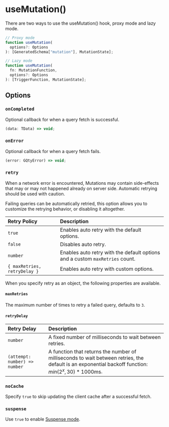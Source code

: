 
# useMutation()

There are two ways to use the useMutation() hook, proxy mode and lazy mode.

```ts
// Proxy mode
function useMutation(
  options?: Options
): [GeneratedSchema["mutation"], MutationState];

// Lazy mode
function useMutation(
  fn: MutationFunction,
  options?: Options
): [TriggerFunction, MutationState];
```

## Options

### `onCompleted`

Optional callback for when a query fetch is successful.

```ts
(data: TData) => void;
```

### `onError`

Optional callback for when a query fetch fails.

```ts
(error: GQtyError) => void;
```

### `retry`

<Alert className="mt-5" title="Retrying on Mutations">
  When a network error is encountered, Mutations may contain side-effects that
  may or may not happened already on server side. Automatic retrying should be
  used with caution.
</Alert>

Failing queries can be automatically retried, this option allows you to
customize the retrying behavior, or disabling it altogether.

| Retry Policy                 | Description                                                                  |
| :--------------------------- | :--------------------------------------------------------------------------- |
| `true`                       | Enables auto retry with the default options.                                 |
| `false`                      | Disables auto retry.                                                         |
| `number`                     | Enables auto retry with the default options and a custom `maxRetries` count. |
| `{ maxRetries, retryDelay }` | Enables auto retry with custom options.                                      |

When you specify retry as an object, the following properties are available.

#### `maxRetries`

The maximum number of times to retry a failed query, defaults to `3`.

#### `retryDelay`

| Retry Delay                   | Description                                                                                                                                                   |
| :---------------------------- | :------------------------------------------------------------------------------------------------------------------------------------------------------------ |
| `number`                      | A fixed number of milliseconds to wait between retries.                                                                                                       |
| `(attempt: number) => number` | A function that returns the number of milliseconds to wait between retries, the default is an exponential backoff function: $min({2^x}, 30) * 1000\text{ms}$. |

### `noCache`

Specify `true` to skip updating the client cache after a successful fetch.

### `suspense`

Use `true` to enable [Suspense mode](/guides/react/write#suspense).
